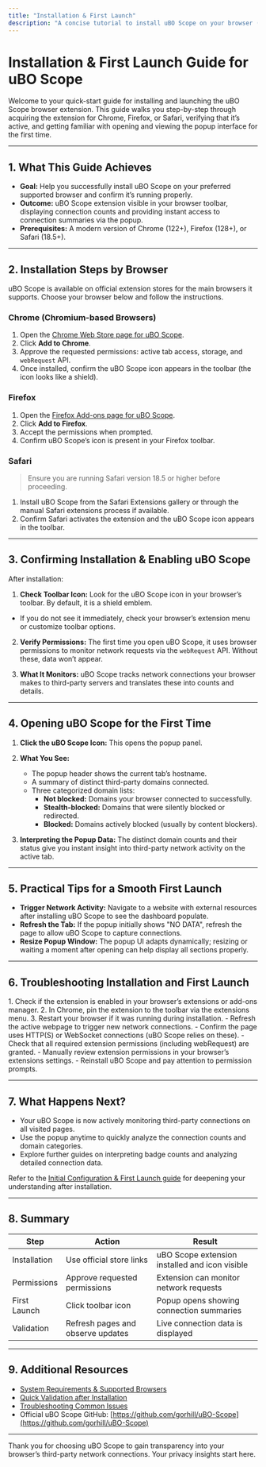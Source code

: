 ```yaml
---
title: "Installation & First Launch"
description: "A concise tutorial to install uBO Scope on your browser (Chrome, Firefox, Safari), with clear visuals for finding the extension, confirming it's active, and opening the popup for the first time."
---
```


# Installation & First Launch Guide for uBO Scope

Welcome to your quick-start guide for installing and launching the uBO Scope browser extension. This guide walks you step-by-step through acquiring the extension for Chrome, Firefox, or Safari, verifying that it’s active, and getting familiar with opening and viewing the popup interface for the first time.

---

## 1. What This Guide Achieves

- **Goal:** Help you successfully install uBO Scope on your preferred supported browser and confirm it’s running properly.
- **Outcome:** uBO Scope extension visible in your browser toolbar, displaying connection counts and providing instant access to connection summaries via the popup.
- **Prerequisites:** A modern version of Chrome (122+), Firefox (128+), or Safari (18.5+).

---

## 2. Installation Steps by Browser

uBO Scope is available on official extension stores for the main browsers it supports. Choose your browser below and follow the instructions.

### Chrome (Chromium-based Browsers)
1. Open the [Chrome Web Store page for uBO Scope](https://chromewebstore.google.com/detail/ubo-scope/bbdpgcaljkaaigfcomhidmneffjjjfgp).
2. Click **Add to Chrome**.
3. Approve the requested permissions: active tab access, storage, and `webRequest` API.
4. Once installed, confirm the uBO Scope icon appears in the toolbar (the icon looks like a shield).

### Firefox
1. Open the [Firefox Add-ons page for uBO Scope](https://addons.mozilla.org/firefox/addon/ubo-scope/).
2. Click **Add to Firefox**.
3. Accept the permissions when prompted.
4. Confirm uBO Scope’s icon is present in your Firefox toolbar.

### Safari
> Ensure you are running Safari version 18.5 or higher before proceeding.

1. Install uBO Scope from the Safari Extensions gallery or through the manual Safari extensions process if available.
2. Confirm Safari activates the extension and the uBO Scope icon appears in the toolbar.

---

## 3. Confirming Installation & Enabling uBO Scope

After installation:

1. **Check Toolbar Icon:** Look for the uBO Scope icon in your browser’s toolbar. By default, it is a shield emblem.
  - If you do not see it immediately, check your browser’s extension menu or customize toolbar options.

2. **Verify Permissions:** The first time you open uBO Scope, it uses browser permissions to monitor network requests via the `webRequest` API. Without these, data won’t appear.

3. **What It Monitors:** uBO Scope tracks network connections your browser makes to third-party servers and translates these into counts and details.

---

## 4. Opening uBO Scope for the First Time

1. **Click the uBO Scope Icon:** This opens the popup panel.
2. **What You See:** 
   - The popup header shows the current tab’s hostname.
   - A summary of distinct third-party domains connected.
   - Three categorized domain lists:
     - **Not blocked:** Domains your browser connected to successfully.
     - **Stealth-blocked:** Domains that were silently blocked or redirected.
     - **Blocked:** Domains actively blocked (usually by content blockers).

3. **Interpreting the Popup Data:** The distinct domain counts and their status give you instant insight into third-party network activity on the active tab.

---

## 5. Practical Tips for a Smooth First Launch

- **Trigger Network Activity:** Navigate to a website with external resources after installing uBO Scope to see the dashboard populate.
- **Refresh the Tab:** If the popup initially shows "NO DATA", refresh the page to allow uBO Scope to capture connections.
- **Resize Popup Window:** The popup UI adapts dynamically; resizing or waiting a moment after opening can help display all sections properly.

---

## 6. Troubleshooting Installation and First Launch

<AccordionGroup title="Troubleshooting Common Installation & Launch Issues">
<Accordion title='uBO Scope Icon Is Not Visible in Toolbar'>
1. Check if the extension is enabled in your browser’s extensions or add-ons manager.
2. In Chrome, pin the extension to the toolbar via the extensions menu.
3. Restart your browser if it was running during installation.
</Accordion>
<Accordion title='Popup Shows "NO DATA" or Empty Lists'>
- Refresh the active webpage to trigger new network connections.
- Confirm the page uses HTTP(S) or WebSocket connections (uBO Scope relies on these).
- Check that all required extension permissions (including webRequest) are granted.
</Accordion>
<Accordion title='Permissions Were Not Accepted or Are Missing'>
- Manually review extension permissions in your browser’s extensions settings.
- Reinstall uBO Scope and pay attention to permission prompts.
</Accordion>
</AccordionGroup>


---

## 7. What Happens Next?

- Your uBO Scope is now actively monitoring third-party connections on all visited pages.
- Use the popup anytime to quickly analyze the connection counts and domain categories.
- Explore further guides on interpreting badge counts and analyzing detailed connection data.

Refer to the [Initial Configuration & First Launch guide](/getting-started/essentials/first-setup) for deepening your understanding after installation.

---

## 8. Summary

| Step             | Action                            | Result                                   |
|------------------|---------------------------------|------------------------------------------|
| Installation     | Use official store links         | uBO Scope extension installed and icon visible |
| Permissions      | Approve requested permissions    | Extension can monitor network requests  |
| First Launch     | Click toolbar icon               | Popup opens showing connection summaries |
| Validation      | Refresh pages and observe updates | Live connection data is displayed       |

---

## 9. Additional Resources

- [System Requirements & Supported Browsers](/getting-started/essentials/system-requirements)
- [Quick Validation after Installation](/getting-started/essentials/quick-validation)
- [Troubleshooting Common Issues](/getting-started/essentials/troubleshooting)
- Official uBO Scope GitHub: [https://github.com/gorhill/uBO-Scope](https://github.com/gorhill/uBO-Scope)

---

Thank you for choosing uBO Scope to gain transparency into your browser’s third-party network connections. Your privacy insights start here.